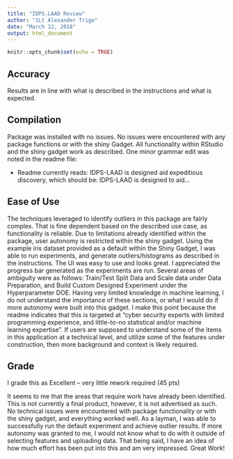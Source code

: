 ---
title: "IDPS.LAAD Review"
author: "1Lt Alexander Trigo"
date: "March 12, 2018"
output: html_document
---

```{r setup, include=FALSE}
knitr::opts_chunk$set(echo = TRUE)
```

## Accuracy

Results are in line with what is described in the instructions and what is expected.   

## Compilation

Package was installed with no issues.  No issues were encountered with any package functions or with the shiny Gadget.  All functionality within RStudio and the shiny gadget work as described.  One minor grammar edit was noted in the readme file:

* Readme currently reads: IDPS-LAAD is designed aid expeditious discovery, which should be: IDPS-LAAD is designed to aid...

## Ease of Use

The techniques leveraged to identify outliers in this package are fairly complex.  That is fine dependent based on the described use case, as functionality is reliable.  Due to limitations already identified within the package, user autonomy is restricted within the shiny gadget.  Using the example iris dataset provided as a default within the Shiny Gadget, I was able to run experiments, and generate outliers/histograms as described in the instructions.  The UI was easy to use and looks great.  I appreciated the progress bar generated as the experiments are run.  Several areas of ambiguity were as follows: Train/Test Split Data and Scale data under Data Preparation, and Build Custom Designed Experiment under the Hyperparameter DOE.  Having very limited knowledge in machine learning, I do not understand the importance of these sections, or what I would do if more autonomy were built into this gadget.  I make this point because the readme indicates that this is targeted at "cyber security experts with limited programming experience, and little-to-no statistical and/or machine learning expertise".  If users are supposed to understand some of the items in this application at a technical level, and utilize some of the features under construction, then more background and context is likely required.  

## Grade

I grade this as Excellent – very little rework required (45 pts)

It seems to me that the areas that require work have already been identified.  This is not currently a final product, however, it is not advertised as such.  No technical issues were encountered with package functionality or with the shiny gadget, and everything worked well. As a layman, I was able to successfully run the default experiment and achieve outlier results.  If more autonomy was granted to me, I would not know what to do with it outside of selecting features and uploading data.  That being said, I have an idea of how much effort has been put into this and am very impressed.  Great Work! 



